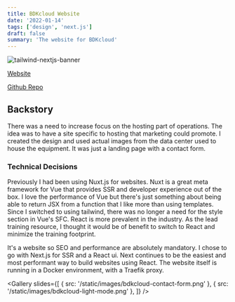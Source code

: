 ```yaml
---
title: BDKcloud Website
date: '2022-01-14'
tags: ['design', 'next.js']
draft: false
summary: 'The website for BDKcloud'
---
```


![tailwind-nextjs-banner](/static/images/bdkcloud-preview.png)

[Website](https://bdkcloud.com/)

[Github Repo](https://github.com/bdkinc/bdkcloud)

## Backstory

There was a need to increase focus on the hosting part of operations. The idea was to have a site specific to
hosting that marketing could promote. I created the design and used actual images from the data center used to house
the equipment. It was just a landing page with a contact form.

### Technical Decisions

Previously I had been using Nuxt.js for websites. Nuxt is a great meta framework for Vue that provides SSR and
developer experience out of the box. I love the performance of Vue but there's just something about being able to
return JSX from a function that I like more than using templates. Since I switched to using tailwind, there was no
longer a need for the style section in Vue's SFC. React is more prevalent in the industry. As the lead training
resource, I thought it would be of benefit to switch to React and minimize the training footprint.

It's a website so SEO and performance are absolutely mandatory. I chose to go with Next.js for SSR and a React ui.
Next continues to be the easiest and most performant way to build websites using React. The website itself is
running in a Docker environment, with a Traefik proxy.

<Gallery
  slides={[
    { src: '/static/images/bdkcloud-contact-form.png' },
    { src: '/static/images/bdkcloud-light-mode.png' },
  ]}
/>
